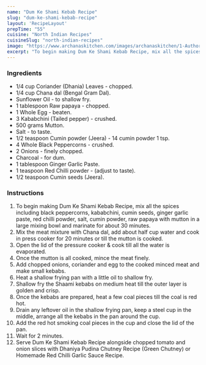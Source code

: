 ---
name: "Dum Ke Shami Kebab Recipe"
slug: "dum-ke-shami-kebab-recipe"
layout: 'RecipeLayout'
prepTime: "55"
cuisine: "North Indian Recipes"
cuisineSlug: "north-indian-recipes"
image: "https://www.archanaskitchen.com/images/archanaskitchen/1-Author/Sadafabbasi79-yahoo.com/dum_ki_shami_kebab_recipe.JPG"
excerpt: "To begin making Dum Ke Shami Kebab Recipe, mix all the spices including black peppercorns, kababchini, cumin seeds, ginger garlic paste, red chilli powder, salt, cumin powder, raw papaya with mutton in a large mixing bowl and marinate for about 30 minutes"
---

### Ingredients

- 1/4 cup Coriander (Dhania) Leaves - chopped.
- 1/4 cup Chana dal (Bengal Gram Dal).
- Sunflower Oil - to shallow fry.
- 1 tablespoon Raw papaya - chopped.
- 1 Whole Egg - beaten.
- 3 Kababchini (Tailed pepper) - crushed.
- 500 grams Mutton.
- Salt - to taste.
- 1/2 teaspoon Cumin powder (Jeera) - 14 cumin powder 1 tsp.
- 4 Whole Black Peppercorns - crushed.
- 2 Onions - finely chopped.
- Charcoal - for dum.
- 1 tablespoon Ginger Garlic Paste.
- 1 teaspoon Red Chilli powder - (adjust to taste).
- 1/2 teaspoon Cumin seeds (Jeera).

### Instructions

1. To begin making Dum Ke Shami Kebab Recipe, mix all the spices including black peppercorns, kababchini, cumin seeds, ginger garlic paste, red chilli powder, salt, cumin powder, raw papaya with mutton in a large mixing bowl and marinate for about 30 minutes.
1. Mix the meat mixture with Chana dal, add about half cup water and cook in press cooker for 20 minutes or till the mutton is cooked.
1. Open the lid of the pressure cooker & cook till all the water is evaporated.
1. Once the mutton is all cooked, mince the meat finely.
1. Add chopped onions, coriander and egg to the cooked minced meat and make small kebabs.
1. Heat a shallow frying pan with a little oil to shallow fry.
1. Shallow fry the Shaami kebabs on medium heat till the outer layer is golden and crisp.
1. Once the kebabs are prepared, heat a few coal pieces till the coal is red hot.
1. Drain any leftover oil in the shallow frying pan, keep a steel cup in the middle, arrange all the kebabs in the pan around the cup.
1. Add the red hot smoking coal pieces in the cup and close the lid of the pan.
1. Wait for 2 minutes.
1. Serve Dum Ke Shami Kebab Recipe alongside chopped tomato and onion slices with Dhaniya Pudina Chutney Recipe (Green Chutney) or Homemade Red Chilli Garlic Sauce Recipe.
